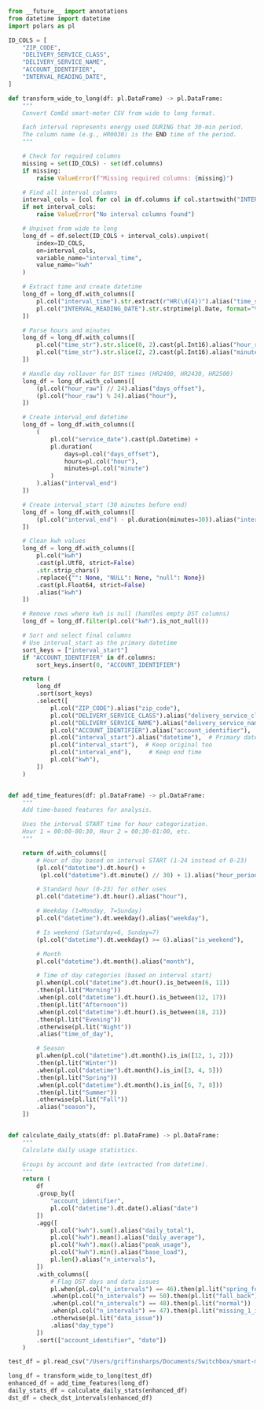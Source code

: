 
```python
from __future__ import annotations
from datetime import datetime
import polars as pl

ID_COLS = [
    "ZIP_CODE",
    "DELIVERY_SERVICE_CLASS",
    "DELIVERY_SERVICE_NAME",
    "ACCOUNT_IDENTIFIER",
    "INTERVAL_READING_DATE",
]

def transform_wide_to_long(df: pl.DataFrame) -> pl.DataFrame:
    """
    Convert ComEd smart-meter CSV from wide to long format.

    Each interval represents energy used DURING that 30-min period.
    The column name (e.g., HR0030) is the END time of the period.
    """

    # Check for required columns
    missing = set(ID_COLS) - set(df.columns)
    if missing:
        raise ValueError(f"Missing required columns: {missing}")

    # Find all interval columns
    interval_cols = [col for col in df.columns if col.startswith("INTERVAL_HR")]
    if not interval_cols:
        raise ValueError("No interval columns found")

    # Unpivot from wide to long
    long_df = df.select(ID_COLS + interval_cols).unpivot(
        index=ID_COLS,
        on=interval_cols,
        variable_name="interval_time",
        value_name="kwh"
    )

    # Extract time and create datetime
    long_df = long_df.with_columns([
        pl.col("interval_time").str.extract(r"HR(\d{4})").alias("time_str"),
        pl.col("INTERVAL_READING_DATE").str.strptime(pl.Date, format="%m/%d/%Y").alias("service_date"),
    ])

    # Parse hours and minutes
    long_df = long_df.with_columns([
        pl.col("time_str").str.slice(0, 2).cast(pl.Int16).alias("hour_raw"),
        pl.col("time_str").str.slice(2, 2).cast(pl.Int16).alias("minute"),
    ])

    # Handle day rollover for DST times (HR2400, HR2430, HR2500)
    long_df = long_df.with_columns([
        (pl.col("hour_raw") // 24).alias("days_offset"),
        (pl.col("hour_raw") % 24).alias("hour"),
    ])

    # Create interval_end datetime
    long_df = long_df.with_columns([
        (
            pl.col("service_date").cast(pl.Datetime) +
            pl.duration(
                days=pl.col("days_offset"),
                hours=pl.col("hour"),
                minutes=pl.col("minute")
            )
        ).alias("interval_end")
    ])

    # Create interval_start (30 minutes before end)
    long_df = long_df.with_columns([
        (pl.col("interval_end") - pl.duration(minutes=30)).alias("interval_start")
    ])

    # Clean kwh values
    long_df = long_df.with_columns([
        pl.col("kwh")
        .cast(pl.Utf8, strict=False)
        .str.strip_chars()
        .replace({"": None, "NULL": None, "null": None})
        .cast(pl.Float64, strict=False)
        .alias("kwh")
    ])

    # Remove rows where kwh is null (handles empty DST columns)
    long_df = long_df.filter(pl.col("kwh").is_not_null())

    # Sort and select final columns
    # Use interval_start as the primary datetime
    sort_keys = ["interval_start"]
    if "ACCOUNT_IDENTIFIER" in df.columns:
        sort_keys.insert(0, "ACCOUNT_IDENTIFIER")

    return (
        long_df
        .sort(sort_keys)
        .select([
            pl.col("ZIP_CODE").alias("zip_code"),
            pl.col("DELIVERY_SERVICE_CLASS").alias("delivery_service_class"),
            pl.col("DELIVERY_SERVICE_NAME").alias("delivery_service_name"),
            pl.col("ACCOUNT_IDENTIFIER").alias("account_identifier"),
            pl.col("interval_start").alias("datetime"),  # Primary datetime column
            pl.col("interval_start"),  # Keep original too
            pl.col("interval_end"),     # Keep end time
            pl.col("kwh"),
        ])
    )


def add_time_features(df: pl.DataFrame) -> pl.DataFrame:
    """
    Add time-based features for analysis.

    Uses the interval START time for hour categorization.
    Hour 1 = 00:00-00:30, Hour 2 = 00:30-01:00, etc.
    """

    return df.with_columns([
        # Hour of day based on interval START (1-24 instead of 0-23)
        (pl.col("datetime").dt.hour() +
         (pl.col("datetime").dt.minute() // 30) + 1).alias("hour_period"),

        # Standard hour (0-23) for other uses
        pl.col("datetime").dt.hour().alias("hour"),

        # Weekday (1=Monday, 7=Sunday)
        pl.col("datetime").dt.weekday().alias("weekday"),

        # Is weekend (Saturday=6, Sunday=7)
        (pl.col("datetime").dt.weekday() >= 6).alias("is_weekend"),

        # Month
        pl.col("datetime").dt.month().alias("month"),

        # Time of day categories (based on interval start)
        pl.when(pl.col("datetime").dt.hour().is_between(6, 11))
        .then(pl.lit("Morning"))
        .when(pl.col("datetime").dt.hour().is_between(12, 17))
        .then(pl.lit("Afternoon"))
        .when(pl.col("datetime").dt.hour().is_between(18, 21))
        .then(pl.lit("Evening"))
        .otherwise(pl.lit("Night"))
        .alias("time_of_day"),

        # Season
        pl.when(pl.col("datetime").dt.month().is_in([12, 1, 2]))
        .then(pl.lit("Winter"))
        .when(pl.col("datetime").dt.month().is_in([3, 4, 5]))
        .then(pl.lit("Spring"))
        .when(pl.col("datetime").dt.month().is_in([6, 7, 8]))
        .then(pl.lit("Summer"))
        .otherwise(pl.lit("Fall"))
        .alias("season"),
    ])


def calculate_daily_stats(df: pl.DataFrame) -> pl.DataFrame:
    """
    Calculate daily usage statistics.

    Groups by account and date (extracted from datetime).
    """
    return (
        df
        .group_by([
            "account_identifier",
            pl.col("datetime").dt.date().alias("date")
        ])
        .agg([
            pl.col("kwh").sum().alias("daily_total"),
            pl.col("kwh").mean().alias("daily_average"),
            pl.col("kwh").max().alias("peak_usage"),
            pl.col("kwh").min().alias("base_load"),
            pl.len().alias("n_intervals"),
        ])
        .with_columns([
            # Flag DST days and data issues
            pl.when(pl.col("n_intervals") == 46).then(pl.lit("spring_forward"))
            .when(pl.col("n_intervals") == 50).then(pl.lit("fall_back"))
            .when(pl.col("n_intervals") == 48).then(pl.lit("normal"))
            .when(pl.col("n_intervals") == 47).then(pl.lit("missing_1_interval"))
            .otherwise(pl.lit("data_issue"))
            .alias("day_type")
        ])
        .sort(["account_identifier", "date"])
    )
```


```python
test_df = pl.read_csv("/Users/griffinsharps/Documents/Switchbox/smart-meter-analysis/data/ANONYMOUS_DATA_202301_60002-1102.csv")

long_df = transform_wide_to_long(test_df)
enhanced_df = add_time_features(long_df)
daily_stats_df = calculate_daily_stats(enhanced_df)
dst_df = check_dst_intervals(enhanced_df)
```
